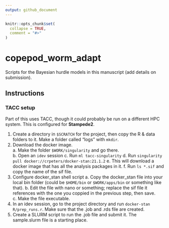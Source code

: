 ```yaml
---
output: github_document
---
```


<!-- README.md is generated from README.Rmd. Please edit that file -->

```r
knitr::opts_chunk$set(
  collapse = TRUE,
  comment = "#>"
)
```

# copepod_worm_adapt

Scripts for the Bayesian hurdle models in this manuscript (add details on submission).

## Instructions

### TACC setup

Part of this uses TACC, though it could probably be run on a different HPC system. This is configured for **Stampede2**.

  1. Create a directory in `$SCRATCH` for the project, then copy the R & data folders to it.  Make a folder called "logs" with `mkdir`.
  2. Download the docker image.  
    a. Make the folder `$WORK/singularity` and go there.  
    b. Open an `idev` session
    c. Run `ml tacc-singularity`
    d. Run `singularity pull docker://crpeters/docker-stan:21.1.2`
    e. This will download a docker image that has all the analysis packages in it.
    f. Run `ls *.sif` and copy the name of the sif file.
  3. Configure docker_stan shell script
    a. Copy the docker_stan file into your local bin folder (could be `$HOME/bin` or `$WORK/apps/bin` or something like that).
    b. Edit the file with nano or something; replace the sif file it references with the one you coppied in the previous step, then save.
    c. Make the file executable.
  4. In an idev session, go to the project directory and run `docker-stan R/prep_runs.r`.  Make sure that the .job and .rds file are created.
  5. Create a SLURM script to run the .job file and submit it. The sample.slurm file is a starting place.

